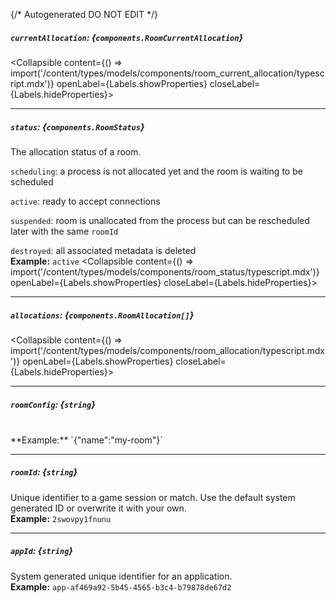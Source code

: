 {/* Autogenerated DO NOT EDIT  */}

##### `currentAllocation`: *{`components.RoomCurrentAllocation`}*
<Collapsible content={() => import('/content/types/models/components/room_current_allocation/typescript.mdx')} openLabel={Labels.showProperties} closeLabel={Labels.hideProperties}>
</Collapsible>

---
##### `status`: *{`components.RoomStatus`}*
The allocation status of a room.

`scheduling`: a process is not allocated yet and the room is waiting to be scheduled

`active`: ready to accept connections

`suspended`: room is unallocated from the process but can be rescheduled later with the same `roomId`

`destroyed`: all associated metadata is deleted
<br/>
**Example:** `active`
<Collapsible content={() => import('/content/types/models/components/room_status/typescript.mdx')} openLabel={Labels.showProperties} closeLabel={Labels.hideProperties}>
</Collapsible>

---
##### `allocations`: *{`components.RoomAllocation[]`}*
<Collapsible content={() => import('/content/types/models/components/room_allocation/typescript.mdx')} openLabel={Labels.showProperties} closeLabel={Labels.hideProperties}>
</Collapsible>

---
##### `roomConfig`: *{`string`}*
<br/>
**Example:** `{"name":"my-room"}`

---
##### `roomId`: *{`string`}*
Unique identifier to a game session or match. Use the default system generated ID or overwrite it with your own.
<br/>
**Example:** `2swovpy1fnunu`

---
##### `appId`: *{`string`}*
System generated unique identifier for an application.
<br/>
**Example:** `app-af469a92-5b45-4565-b3c4-b79878de67d2`


